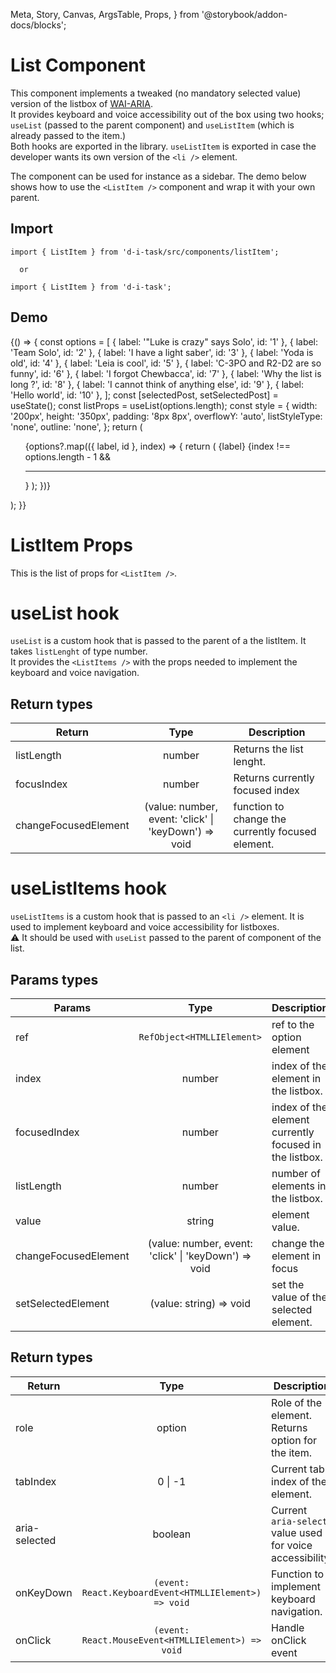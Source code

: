   Meta,
  Story,
  Canvas,
  ArgsTable,
  Props,
} from '@storybook/addon-docs/blocks';

<Meta title="ListItem" component={ListItem} />

# List Component

This component implements a tweaked (no mandatory selected value) version of the listbox of [WAI-ARIA](https://www.w3.org/TR/2017/WD-wai-aria-practices-1.1-20170628/#Listbox).  
It provides keyboard and voice accessibility out of the box using two hooks; `useList` (passed to the parent component) and `useListItem` (which is already passed to the item.)  
Both hooks are exported in the library. `useListItem` is exported in case the developer wants its own version of the `<li />` element.

The component can be used for instance as a sidebar.
The demo below shows how to use the `<ListItem />` component and wrap it with your own parent.

## Import

```
import { ListItem } from 'd-i-task/src/components/listItem';

  or

import { ListItem } from 'd-i-task';
```

## Demo

<Canvas>
  <Story name="List">
    {() => {
      const options = [
        { label: '"Luke is crazy" says Solo', id: '1' },
        { label: 'Team Solo', id: '2' },
        { label: 'I have a light saber', id: '3' },
        { label: 'Yoda is old', id: '4' },
        { label: 'Leia is cool', id: '5' },
        { label: 'C-3PO and R2-D2 are so funny', id: '6' },
        { label: 'I forgot Chewbacca', id: '7' },
        { label: 'Why the list is long ?', id: '8' },
        { label: 'I cannot think of anything else', id: '9' },
        { label: 'Hello world', id: '10' },
      ];
      const [selectedPost, setSelectedPost] = useState();
      const listProps = useList(options.length);
      const style = {
        width: '200px',
        height: '350px',
        padding: '8px 8px',
        overflowY: 'auto',
        listStyleType: 'none',
        outline: 'none',
      };
      return (
        <ul style={style} role="listbox" tabIndex={0} aria-label="posts">
          {options?.map(({ label, id }, index) => {
            return (
              <Fragment key={id}>
                <ListItem
                  {...listProps}
                  index={index}
                  value={id}
                  selectedElement={selectedPost}
                  setSelectedElement={setSelectedPost}
                >
                  {label}
                </ListItem>
                {index !== options.length - 1 && <hr />}
              </Fragment>
            );
          })}
        </ul>
      );
    }}
  </Story>
</Canvas>

# ListItem Props

This is the list of props for `<ListItem />`.

<ArgsTable of={ListItem} />

# useList hook

`useList` is a custom hook that is passed to the parent of a the listItem. It takes `listLenght` of type number.  
It provides the `<ListItems />` with the props needed to implement the keyboard and voice navigation.

## Return types

| Return               |                         Type                         | Description                                       |
| -------------------- | :--------------------------------------------------: | ------------------------------------------------- |
| listLength           |                        number                        | Returns the list lenght.                          |
| focusIndex           |                        number                        | Returns currently focused index                   |
| changeFocusedElement | (value: number, event: 'click' \| 'keyDown') => void | function to change the currently focused element. |

# useListItems hook

`useListItems` is a custom hook that is passed to an `<li />` element. It is used to implement keyboard and voice accessibility for listboxes.  
⚠️ It should be used with `useList` passed to the parent of component of the list.

## Params types

| Params               |                         Type                         | Description                                            |
| -------------------- | :--------------------------------------------------: | ------------------------------------------------------ |
| ref                  |              `RefObject<HTMLLIElement>`              | ref to the option element                              |
| index                |                        number                        | index of the element in the listbox.                   |
| focusedIndex         |                        number                        | index of the element currently focused in the listbox. |
| listLength           |                        number                        | number of elements in the listbox.                     |
| value                |                        string                        | element value.                                         |
| changeFocusedElement | (value: number, event: 'click' \| 'keyDown') => void | change the element in focus                            |
| setSelectedElement   |               (value: string) => void                | set the value of the selected element.                 |

## Return types

| Return        |                         Type                          | Description                                               |
| ------------- | :---------------------------------------------------: | --------------------------------------------------------- |
| role          |                        option                         | Role of the element. Returns option for the item.         |
| tabIndex      |                        0 \| -1                        | Current tab index of the element.                         |
| aria-selected |                        boolean                        | Current `aria-select` value used for voice accessibility. |
| onKeyDown     | `(event: React.KeyboardEvent<HTMLLIElement>) => void` | Function to implement keyboard navigation.                |
| onClick       |  `(event: React.MouseEvent<HTMLLIElement>) => void`   | Handle onClick event                                      |
